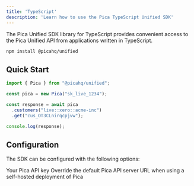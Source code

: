 ```yaml
---
title: 'TypeScript'
description: 'Learn how to use the Pica TypeScript Unified SDK'
---
```


The Pica Unified SDK library for TypeScript provides convenient access to the Pica Unified API from applications written in TypeScript.

<Card title="NPM Package" icon="link" href="https://npmjs.com/package/@picahq/unified" horizontal></Card>

```bash
npm install @picahq/unified
```

## Quick Start

```typescript
import { Pica } from "@picahq/unified";

const pica = new Pica("sk_live_1234");

const response = await pica
  .customers("live::xero::acme-inc")
  .get("cus_OT3CLnirqcpjvw");

console.log(response);
```

## Configuration

The SDK can be configured with the following options:

<ResponseField name="apiKey" type="string" required>
  Your Pica API key
</ResponseField>

<ResponseField name="serverUrl" type="string">
  Override the default Pica API server URL when using a self-hosted deployment of Pica
</ResponseField>
